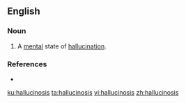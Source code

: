 ==English==

===Noun===
{{en-noun|~|hallucinoses}}

# {{context|pathology|lang=en}} A [[mental]] state of [[hallucination]].

===References===
*{{R:Webster NCD 1974}}

[[ku:hallucinosis]]
[[ta:hallucinosis]]
[[vi:hallucinosis]]
[[zh:hallucinosis]]